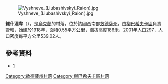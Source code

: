[[Image:Vyshneve_(Liubashivskyi_Raion).jpg|right]]

{{coord|47|51|6|N|30|13|30|E|scale:30000|display=title}}

'''維什涅韋'''（{{lang-uk|Вишневе}}），是[[烏克蘭|烏克蘭]]的村落，位於該國西南部[[敖德薩州|敖德薩州]]，由[[柳巴希夫卡區|柳巴希夫卡區]]負責管轄，始建於1918年，面積0.55平方公里，海拔高度186米，2001年人口297，人口密度每平方公里539.02人。

==參考資料==
*[http://www.pravda.com.ua/news/2016/03/17/7102444/] {{Wayback|url=http://www.pravda.com.ua/news/2016/03/17/7102444/ |date=20160531022534 }}

{{DEFAULTSORT:Вишневе}}
[[Category:敖德薩州村落|Category:敖德薩州村落]]
[[Category:柳巴希夫卡區村落|Category:柳巴希夫卡區村落]]


{{Odessa-geo-stub}}
